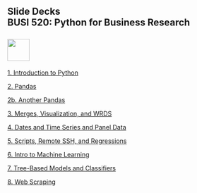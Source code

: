 ## Slide Decks<br>BUSI 520: Python for Business Research<br><br>![](RiceBusiness-transparent-logo-sm.png){height="50"}<br>


[1. Introduction to Python](01-Introduction_to_Python.slides.html){target="_blank"}

[2. Pandas](02-pandas.slides.html){target="_blank"}

[2b. Another Pandas](02b-Another_Intro_Pandas.slides.html){target="_blank"}

[3. Merges, Visualization, and WRDS](03-WRDS.slides.html){target="_blank"}

[4. Dates and Time Series and Panel Data](04-TimeSeries_Panel.slides.html){target="_blank"}

[5. Scripts, Remote SSH, and Regressions](05-Scripts_Regression.slides.html){target="_blank"}

[6. Intro to Machine Learning](06-IntroML.slides.html){target="_blank"}

[7. Tree-Based Models and Classifiers](07_Trees_Classification.slides.html){target="_blank"}

[8. Web Scraping](08_WebScraping.slides.html){target="_blank"}

